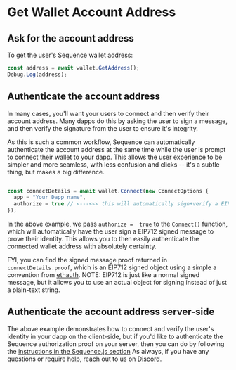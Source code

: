 # Get Wallet Account Address

## Ask for the account address

To get the user's Sequence wallet address:

```ts
const address = await wallet.GetAddress();
Debug.Log(address);
```

## Authenticate the account address

In many cases, you'll want your users to connect and then verify their account address. Many dapps do this by asking the user
to sign a message, and then verify the signature from the user to ensure it's integrity.

As this is such a common workflow, Sequence can automatically authenticate the account address at the same time
while the user is prompt to connect their wallet to your dapp. This allows the user experience to be simpler and
more seamless, with less confusion and clicks -- it's a subtle thing, but makes a big difference.

```ts

const connectDetails = await wallet.Connect(new ConnectOptions {
  app = "Your Dapp name",
  authorize = true // <---<<< this will automatically sign+verify a EIP712 message when user clicks "Connect"
});
```

In the above example, we pass `authorize =  true` to the `Connect()` function, which will automatically have the user
sign a EIP712 signed message to prove their identity. This allows you to then easily authenticate the connected
wallet address with absolutely certainty.

FYI, you can find the signed message proof returned in `connectDetails.proof`, which is an EIP712 signed object using
a simple a convention from [ethauth](https://github.com/0xsequence/ethauth.js). NOTE: EIP712 is just like a normal
signed message, but it allows you to use an actual object for signing instead of just a plain-text string.


## Authenticate the account address server-side

The above example demonstrates how to connect and verify the user's identity in your dapp on the client-side,
but if you'd like to authenticate the Sequence authorization proof on your server, then you can do by following the [instructions in the Sequence.js section](http://localhost:3000/wallet/guides/get-address#authenticate-the-account-address-server-side)
As always, if you have any questions or require help, reach out to us on [Discord](https://discord.gg/sequence).
